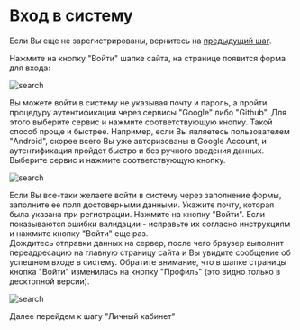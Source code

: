 # Вход в систему

Если Вы еще не зарегистрированы, вернитесь на [предыдущий шаг](register).

Нажмите на кнопку "Войти" шапке сайта, на странице появится форма для входа:

![search](/images/login.png)

Вы можете войти в систему не указывая почту и пароль, а пройти процедуру аутентификации через сервисы "Google" либо "Github". Для этого выберите сервис и нажмите соответствующую кнопку. 
Такой способ проще и быстрее. Например, если Вы являетесь пользователем "Android", скорее всего Вы уже авторизованы в Google Account, и аутентификация пройдет быстро и без ручного введения данных.
Выберите сервис и нажмите соответствующую кнопку.

![search](/images/google.png)

Если Вы все-таки желаете войти в систему через заполнение формы, заполните ее поля достоверными данными. Укажите почту, которая была указана при регистрации.
Нажмите на кнопку "Войти". Если показываются ошибки валидации - исправьте их согласно инструкциям и нажмите кнопку "Войти" еще раз.  
Дождитесь отправки данных на сервер, после чего браузер выполнит переадресацию на главную страницу сайта и Вы увидите сообщение об успешном входе в систему.
Обратите внимание, что в шапке страницы кнопка "Войти" изменилась на кнопку "Профиль" (это видно только в десктопной версии).

![search](/images/profilebtn.png)

Далее перейдем к шагу "Личный кабинет"